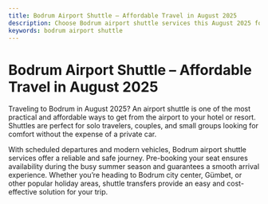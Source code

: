```yaml
---
title: Bodrum Airport Shuttle – Affordable Travel in August 2025
description: Choose Bodrum airport shuttle services this August 2025 for a budget-friendly and reliable way to reach your destination.
keywords: bodrum airport shuttle
---
```


# Bodrum Airport Shuttle – Affordable Travel in August 2025

Traveling to Bodrum in August 2025? An airport shuttle is one of the most practical and affordable ways to get from the airport to your hotel or resort. Shuttles are perfect for solo travelers, couples, and small groups looking for comfort without the expense of a private car. 

With scheduled departures and modern vehicles, Bodrum airport shuttle services offer a reliable and safe journey. Pre-booking your seat ensures availability during the busy summer season and guarantees a smooth arrival experience. Whether you’re heading to Bodrum city center, Gümbet, or other popular holiday areas, shuttle transfers provide an easy and cost-effective solution for your trip.
